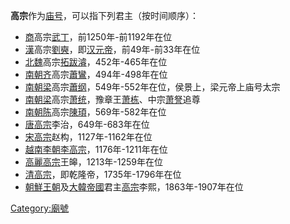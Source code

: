 '''高宗'''作为[[庙号|庙号]]，可以指下列君主（按时间顺序）：
* [[商朝|商]]高宗[[武丁|武丁]]，前1250年-前1192年在位
* [[汉朝|漢]]高宗[[汉元帝|劉奭]]，即[[汉元帝|汉元帝]]，前49年-前33年在位
* [[北魏|北魏]]高宗[[魏文成帝|拓跋濬]]，452年-465年在位
*[[南齐|南朝齐]]高宗[[齐明帝|蕭鸞]]，494年-498年在位
*[[梁_(南朝)|南朝梁]]高宗[[梁简文帝|蕭纲]]，549年-552年在位，侯景上，梁元帝上庙号太宗
*[[梁_(南朝)|南朝梁]]高宗[[萧统|萧统]]，豫章王[[萧栋|萧栋]]、中宗[[梁宣帝|萧詧]]追尊
* [[陳_(南朝)|南朝陈]]高宗[[陈宣帝|陳頊]]，569年-582年在位
* [[唐高宗|唐高宗]]李治，649年-683年在位
* [[宋高宗|宋高宗]]赵构，1127年-1162年在位
*[[李朝_(越南)|越南李朝]][[李高宗|李高宗]]，1176年-1211年在位
*[[高麗高宗|高麗高宗]]王皞，1213年-1259年在位
*[[乾隆帝|清高宗]]，即乾隆帝，1735年-1796年在位
* [[朝鮮王朝|朝鮮王朝]]及[[大韓帝國|大韓帝國]]君主[[朝鮮高宗|高宗]]李熙，1863年-1907年在位
{{disambig|cat=庙号消歧义}}

[[Category:廟號|Category:廟號]]